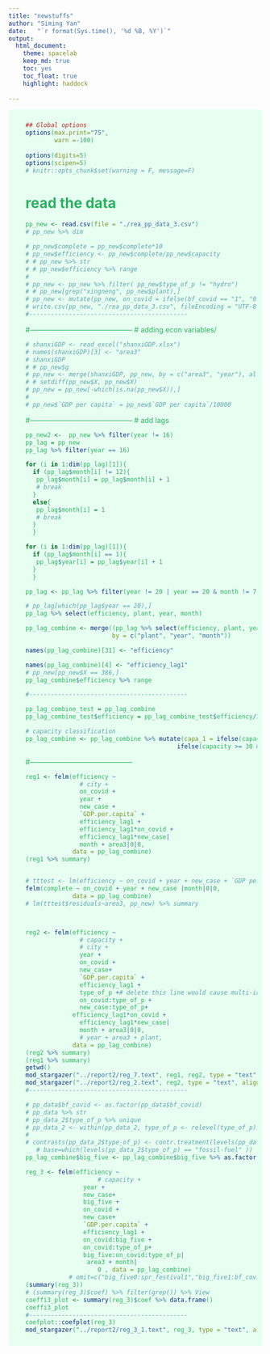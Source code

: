 ```yaml
---
title: "newstuffs"
author: "Siming Yan"
date:   "`r format(Sys.time(), '%d %B, %Y')`"
output:
  html_document:
    theme: spacelab
    keep_md: true
    toc: yes
    toc_float: true
    highlight: haddock
    
---
```


<html>
<style> 
div.bgm { background-color:#e6fff0; border-radius: 7px; padding: 10px;} 
.ans {
  color: purple;
  font-weight: bold;
}
#main { 
    color: #2cb061; 
}
</style>

<div class = "bgm">

<ul id="main">

```r


## Global options
options(max.print="75",
        warn =-100)
 
options(digits=5)
options(scipen=5)
# knitr::opts_chunk$set(warning = F, message=F)

```

# read the data

```r
pp_new <- read.csv(file = "./rea_pp_data_3.csv")
# pp_new %>% dim
```


```r
# pp_new$complete = pp_new$complete*10
# pp_new$efficiency <- pp_new$complete/pp_new$capacity
# # pp_new %>% str
# # pp_new$efficiency %>% range
# 
# pp_new <- pp_new %>% filter( pp_new$type_of_p != "hydro")
# # pp_new[grep("xingneng", pp_new$plant),]
# pp_new <- mutate(pp_new, on_covid = ifelse(bf_covid == "1", "0", "1"))
# write.csv(pp_new, "./rea_pp_data_3.csv", fileEncoding = "UTF-8")
#--------------------------------------------


```

#--------------------------------------------
# adding econ variables/

```r
# shanxiGDP <- read_excel("shanxiGDP.xlsx")
# names(shanxiGDP)[3] <- "area3"
# shanxiGDP
# # pp_new$g
# pp_new <- merge(shanxiGDP, pp_new, by = c("area3", "year"), all =T)
# # setdiff(pp_new$X, pp_new$X)
# pp_new = pp_new[-which(is.na(pp_new$X)),]
# 
# pp_new$`GDP per capita` = pp_new$`GDP per capita`/10000
```
#--------------------------------------------
# add lags

```r
pp_new2 <-  pp_new %>% filter(year != 16)
pp_lag = pp_new
pp_lag %>% filter(year == 16)

for (i in 1:dim(pp_lag)[1]){
  if (pp_lag$month[i] != 12){
   pp_lag$month[i] = pp_lag$month[i] + 1 
   # break
  }
  else{
   pp_lag$month[i] = 1 
   # break
  }
  }

for (i in 1:dim(pp_lag)[1]){
  if (pp_lag$month[i] == 1){
   pp_lag$year[i] = pp_lag$year[i] + 1 
  }
  }

pp_lag <- pp_lag %>% filter(year != 20 | year == 20 & month != 7)

# pp_lag[which(pp_lag$year == 20),] 
pp_lag %>% select(efficiency, plant, year, month)

pp_lag_combine <- merge((pp_lag %>% select(efficiency, plant, year, month)), pp_new, 
                        by = c("plant", "year", "month"))

names(pp_lag_combine)[31] <- "efficiency"

names(pp_lag_combine)[4] <- "efficiency_lag1"
# pp_new[pp_new$X == 386,]
pp_lag_combine$efficiency %>% range

#--------------------------------------------

pp_lag_combine_test = pp_lag_combine
pp_lag_combine_test$efficiency = pp_lag_combine_test$efficiency/24/30
```

```r
# capacity classification
pp_lag_combine <- pp_lag_combine %>% mutate(capa_1 = ifelse(capacity < 30, "S",
                                          ifelse(capacity >= 30 & capacity < 60, "M", "L")))
```

#--------------------------------------------


```r
reg1 <- felm(efficiency ~ 
               # city +
               on_covid + 
               year +
               new_case + 
               `GDP.per.capita` + 
               efficiency_lag1 + 
               efficiency_lag1*on_covid +
               efficiency_lag1*new_case|
               month + area3|0|0, 
             data = pp_lag_combine)
(reg1 %>% summary)


# tttest <- lm(efficiency ~ on_covid + year + new_case + `GDP per capita`, data = pp_new)
felm(complete ~ on_covid + year + new_case |month|0|0,
             data = pp_lag_combine)
# lm(tttest$residuals~area3, pp_new) %>% summary



reg2 <- felm(efficiency ~ 
               # capacity +
               # city +
               year +
               on_covid +
               new_case+
               `GDP.per.capita` +
               efficiency_lag1 + 
               type_of_p +# delete this line would cause multi-insignificant. set fossil as baseline.
               on_covid:type_of_p +
               new_case:type_of_p+
             efficiency_lag1*on_covid +
               efficiency_lag1*new_case|
               month + area3|0|0,
               # year + area3 + plant, 
             data = pp_lag_combine)
(reg2 %>% summary)
(reg1 %>% summary)
getwd()
mod_stargazer("../report2/reg_7.text", reg1, reg2, type = "text", align = T, style = "aer")
mod_stargazer("../report2/reg_2.text", reg2, type = "text", align = T, style = "aer")
#--------------------------------------------
```


```r
# pp_data$bf_covid <- as.factor(pp_data$bf_covid)
# pp_data %>% str
# pp_data_2$type_of_p %>% unique
# pp_data_2 <- within(pp_data_2, type_of_p <- relevel(type_of_p))
# 
# contrasts(pp_data_2$type_of_p) <- contr.treatment(levels(pp_data_2$type_of_p),
   # base=which(levels(pp_data_2$type_of_p) == "fossil-fuel" ))
pp_lag_combine$big_five <- pp_lag_combine$big_five %>% as.factor()

reg_3 <- felm(efficiency ~ 
                    # capacity +
                year +
                new_case+
                big_five +
                on_covid +
                new_case+
                `GDP.per.capita` +
                efficiency_lag1 + 
                on_covid:big_five +
                on_covid:type_of_p+
                big_five:on_covid:type_of_p|
                 area3 + month|
                    0 , data = pp_lag_combine)
            # omit=c("big_five0:spr_festival1","big_five1:bf_covid1"))
(summary(reg_3))
# (summary(reg_3)$coef) %>% filter(grep()) %>% View
coeffi3_plot <- summary(reg_3)$coef %>% data.frame()
coeffi3_plot
#--------------------------------------------
coefplot::coefplot(reg_3)
mod_stargazer("../report2/reg_3_1.text", reg_3, type = "text", align = T, style = "aer")
```


